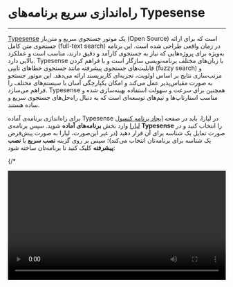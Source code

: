

<Layout>
<Head>
<title>مستندات راه‌اندازی سریع برنامه‌های Typesense - لیارا</title>
</Head>

# راه‌اندازی سریع برنامه‌های Typesense
<hr className="mb-2" />

<a href="https://typesense.org/" className="text-[#2196f3] ">Typesense</a> یک موتور جستجوی سریع و متن‌باز (Open Source) است که برای ارائه جستجوی متن کامل (full-text search) در زمان واقعی طراحی شده است. این برنامه به‌ویژه برای پروژه‌هایی که نیاز به جستجوی کارآمد و دقیق دارند، مناسب است و عملکرد بالایی دارد. Typesense با زبان‌های مختلف برنامه‌نویسی سازگار است و با فراهم کردن قابلیت‌های جستجوی پیشرفته مانند جستجوی خطاهای تایپی (fuzzy search) و مرتب‌سازی نتایج بر اساس اولویت، تجربه‌ای کاربرپسند ارائه می‌دهد. این موتور جستجو به صورت مقیاس‌پذیر عمل می‌کند و امکان یکپارچگی آسان با سیستم‌های مختلف را فراهم می‌سازد. Typesense همچنین برای سرعت و سهولت استفاده بهینه‌سازی شده و مناسب استارتاپ‌ها و تیم‌های توسعه‌ای است که به دنبال راه‌حل‌های جستجوی سریع و ساده هستند.
<div className="h-4" />

برای راه‌اندازی برنامه‌ی آماده Typesense در لیارا، باید در صفحه <a href="https://console.liara.ir/apps/create" className="text-[#2196f3] ">ایجاد برنامه‌ کنسول لیارا</a> وارد بخش <b>برنامه‌های آماده</b> شوید.
سپس برنامه‌ی <b>Typesense</b> 
را انتخاب کنید و در صورت تمایل یک شناسه برای آن قرار دهید (در غیر این‌صورت، لیارا به صورت پیش‌فرض یک شناسه برای برنامه‌تان انتخاب می‌کند)؛ سپس بر روی گزینه **نصب سریع** یا **نصب پیشرفته** کلیک کنید تا برنامه‌تان ساخته شود:

  {/* <div className="h-2" />
  <video
  src="https://files.liara.ir/liara/docs/Typesense.mp4"
  controls="controls"
  className="block w-full"
  width="100%"
  />
  <br /> */}

پس از ساخته شدن برنامه، می‌توانید در صفحه <a href="https://console.liara.ir/apps" className="text-[#2196f3] ">پلتفرم</a>، برنامه خود را بررسی کنید. برای نصب دلخواه و انتخاب نسخه مدنظرتان یا انتخاب dockerimage ، باید از گزینه **نصب پیشرفته** یا <a href="/one-click-apps/liara-compose/about/" className="text-[#2196f3]">Liara Compose</a> استفاده کنید. 

<Section id="see-also" title="همچنین بخوانید:" />

<div className='h-2' />
<div className="grid md:grid-cols-1 gap-4">
            {[
      {
        title: "تغییر نسخه‌ی برنامه مستقر شده",
        link: "/one-click-apps/typesense/how-tos/choose-version"
      },
  ].map(item =>
    <Link href={item.link}>
    <Card className="flex cursor-pointer w-full items-center justify-between">
        <div className="flex items-center gap-3">
        <h4>
            {item.title}
        </h4>
        </div>
        <GoArrowLeft className="ml-1" />
    </Card>
    </Link>
            )}
</div>


</Layout>